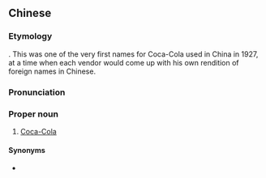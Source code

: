 {{also|蝌蝌啃蜡}}
==Chinese==
{{zh-forms|s=蝌蝌啃蜡|lit=tadpole chews wax|alt=蝌蝌齦蠟}}

===Etymology===
{{bor|zh|en|Coca-Cola}}. This was one of the very first names for Coca-Cola used in China in 1927, at a time when each vendor would come up with his own rendition of foreign names in Chinese.

===Pronunciation===
{{zh-pron
|m=kēkēkěnlà
|cat=pn
}}

===Proper noun===
{{zh-proper noun}}

# {{lb|zh|obsolete}} [[Coca-Cola]]

====Synonyms====
* {{zh-l|可口可樂}}